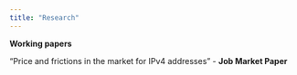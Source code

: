 ```yaml
---
title: "Research"
---
```


**Working papers**

"Price and frictions in the market for IPv4 addresses" - **Job Market Paper**